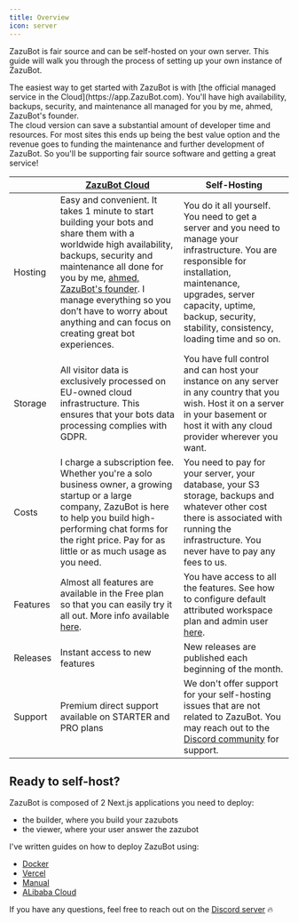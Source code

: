 ```yaml
---
title: Overview
icon: server
---
```


ZazuBot is fair source and can be self-hosted on your own server. This guide will walk you through the process of setting up your own instance of ZazuBot.

<Note>
  The easiest way to get started with ZazuBot is with [the official managed
  service in the Cloud](https://app.ZazuBot.com). You'll have high availability,
  backups, security, and maintenance all managed for you by me, ahmed, ZazuBot's
  founder.
  <br />
  The cloud version can save a substantial amount of developer time and
  resources. For most sites this ends up being the best value option and the
  revenue goes to funding the maintenance and further development of ZazuBot. So
  you'll be supporting fair source software and getting a great service!
</Note>

|          | [ZazuBot Cloud](https://app.ZazuBot.com)                                                                                                                                                                                                                                                                                                                      | Self-Hosting                                                                                                                                                                                                                                         |
| -------- | ------------------------------------------------------------------------------------------------------------------------------------------------------------------------------------------------------------------------------------------------------------------------------------------------------------------------------------------------------------- | ---------------------------------------------------------------------------------------------------------------------------------------------------------------------------------------------------------------------------------------------------- |
| Hosting  | Easy and convenient. It takes 1 minute to start building your bots and share them with a worldwide high availability, backups, security and maintenance all done for you by me, [ahmed, ZazuBot's founder](https://twitter.com/ahmedkhaled4d). I manage everything so you don’t have to worry about anything and can focus on creating great bot experiences. | You do it all yourself. You need to get a server and you need to manage your infrastructure. You are responsible for installation, maintenance, upgrades, server capacity, uptime, backup, security, stability, consistency, loading time and so on. |
| Storage  | All visitor data is exclusively processed on EU-owned cloud infrastructure. This ensures that your bots data processing complies with GDPR.                                                                                                                                                                                                                   | You have full control and can host your instance on any server in any country that you wish. Host it on a server in your basement or host it with any cloud provider wherever you want.                                                              |
| Costs    | I charge a subscription fee. Whether you're a solo business owner, a growing startup or a large company, ZazuBot is here to help you build high-performing chat forms for the right price. Pay for as little or as much usage as you need.                                                                                                                    | You need to pay for your server, your database, your S3 storage, backups and whatever other cost there is associated with running the infrastructure. You never have to pay any fees to us.                                                          |
| Features | Almost all features are available in the Free plan so that you can easily try it all out. More info available [here](https://zazubot.com/pricing).                                                                                                                                                                                                            | You have access to all the features. See how to configure default attributed workspace plan and admin user [here](./configuration).                                                                                                                  |
| Releases | Instant access to new features                                                                                                                                                                                                                                                                                                                                | New releases are published each beginning of the month.                                                                                                                                                                                              |
| Support  | Premium direct support available on STARTER and PRO plans                                                                                                                                                                                                                                                                                                     | We don't offer support for your self-hosting issues that are not related to ZazuBot. You may reach out to the [Discord community](https://discord.gg/gZWD6BzR) for support.                                                                          |

## Ready to self-host?

ZazuBot is composed of 2 Next.js applications you need to deploy:

- the builder, where you build your zazubots
- the viewer, where your user answer the zazubot

I've written guides on how to deploy ZazuBot using:

- [Docker](./deploy/docker)
- [Vercel](./deploy/vercel)
- [Manual](./deploy/manual)
- [ALibaba Cloud](./deploy/alibaba-cloud)

If you have any questions, feel free to reach out on the [Discord server](https://discord.gg/gZWD6BzR) 🔥
